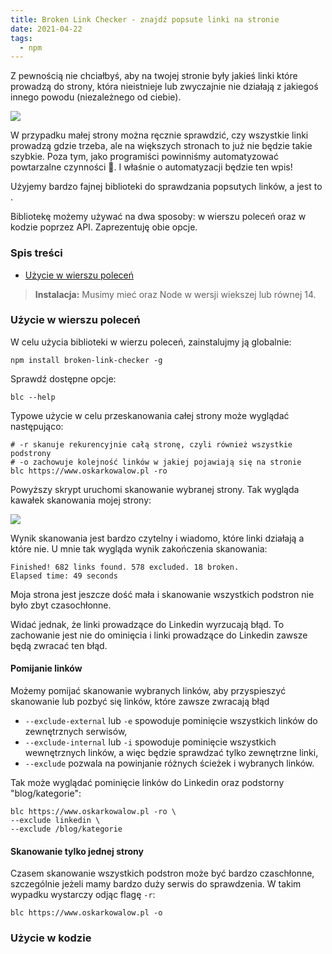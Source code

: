 ```yaml
---
title: Broken Link Checker - znajdź popsute linki na stronie
date: 2021-04-22
tags:
  - npm
---
```



Z pewnością nie chciałbyś, aby na twojej stronie były jakieś linki które prowadzą do strony, która nieistnieje lub zwyczajnie nie działają z jakiegoś innego powodu (niezależnego od ciebie).

<Image src="./404-error.jpeg"/>

W przypadku małej strony można ręcznie sprawdzić, czy wszystkie linki prowadzą gdzie trzeba, ale na większych stronach to już nie będzie takie szybkie. Poza tym, jako programiści powinniśmy automatyzować powtarzalne czynności 🙂. I właśnie o automatyzacji będzie ten wpis!

Użyjemy bardzo fajnej biblioteki do sprawdzania popsutych linków, a jest to <ExternalPostLink name="broken-link-checker" url="https://github.com/stevenvachon/broken-link-checker"/>. 

Bibliotekę możemy używać na dwa sposoby: w wierszu poleceń oraz w kodzie poprzez API. Zaprezentuję obie opcje.

### Spis treści
- [Użycie w wierszu poleceń](#Użycie-w-wierszu-poleceń)

> **Instalacja:** Musimy mieć <ExternalPostLink name="zainstalowany NPM" url="https://www.npmjs.com/get-npm"/> oraz Node w wersji wiekszej lub równej 14.

### Użycie w wierszu poleceń

W celu użycia biblioteki w wierzu poleceń, zainstalujmy ją globalnie:

```shell
npm install broken-link-checker -g
```

Sprawdź dostępne opcje:
```shell
blc --help
```

Typowe użycie w celu przeskanowania całej strony może wyglądać następująco:

```shell
# -r skanuje rekurencyjnie całą stronę, czyli również wszystkie podstrony
# -o zachowuje kolejność linków w jakiej pojawiają się na stronie
blc https://www.oskarkowalow.pl -ro
```

Powyższy skrypt uruchomi skanowanie wybranej strony. Tak wygląda kawałek skanowania mojej strony:

<Image src="./blc-scanning.png"/>

Wynik skanowania jest bardzo czytelny i wiadomo, które linki działają a które nie. U mnie tak wygląda wynik zakończenia skanowania:

```
Finished! 682 links found. 578 excluded. 18 broken.
Elapsed time: 49 seconds
```

Moja strona jest jeszcze dość mała i skanowanie wszystkich podstron nie było zbyt czasochłonne.

Widać jednak, że linki prowadzące do Linkedin wyrzucają błąd. To zachowanie jest nie do ominięcia i linki prowadzące do Linkedin zawsze będą zwracać ten błąd.

#### Pomijanie linków

Możemy pomijać skanowanie wybranych linków, aby przyspieszyć skanowanie lub pozbyć się linków, które zawsze zwracają błąd

- `--exclude-external` lub `-e` spowoduje pominięcie wszystkich linków do zewnętrznych serwisów,
- `--exclude-internal` lub `-i` spowoduje pominięcie wszystkich wewnętrznych linków, a więc będzie sprawdzać tylko zewnętrzne linki,
- `--exclude` pozwala na powinjanie różnych ścieżek i wybranych linków.

Tak może wyglądać pominięcie linków do Linkedin oraz podstorny "blog/kategorie":
```shell
blc https://www.oskarkowalow.pl -ro \
--exclude linkedin \
--exclude /blog/kategorie
```

#### Skanowanie tylko jednej strony

Czasem skanowanie wszystkich podstron może być bardzo czaschłonne, szczególnie jeżeli mamy bardzo duży serwis do sprawdzenia. W takim wypadku wystarczy odjąc flagę `-r`:

```shell
blc https://www.oskarkowalow.pl -o
```

### Użycie w kodzie

<!-- ### Instalacja lokalnie

Wystarczy odpalić komendę:

```shell
# instalujemy jako devdependencję, gdyż jest potrzebna tylko podczas developmentu
npm install --save-dev broken-link-checker
``` -->

